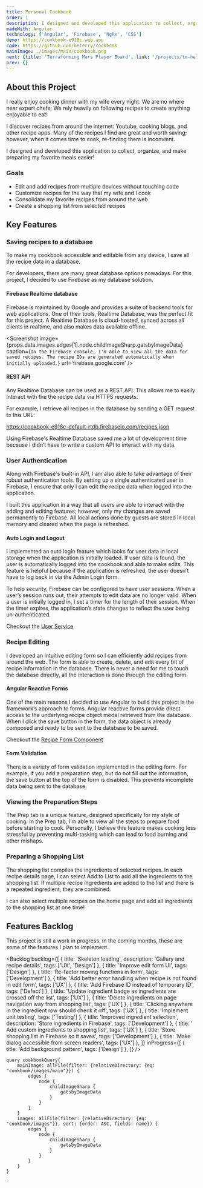 ```yaml
---
title: Personal Cookbook
order: 1
description: I designed and developed this application to collect, organize, and make preparing my favorite meals easier.
madeWith: Angular
technology: ['Angular', 'Firebase', 'NgRx', 'CSS']
demo: https://cookbook-e918c.web.app
code: https://github.com/beterry/cookbook
mainImage: ./images/main/cookbook.png
next: {title: 'Terraforming Mars Player Board', link: '/projects/tm-helper'}
prev: {}
---
```



## About this Project

I really enjoy cooking dinner with my wife every night. We are no where near expert chefs; We rely heavily on following recipes to create anything enjoyable to eat!

I discover recipes from around the internet: Youtube, cooking blogs, and other recipe apps. Many of the recipes I find are great and worth saving; however, when it comes time to cook, re-finding them is inconvient. 

I designed and developed this application to collect, organize, and make preparing my favorite meals easier!

### Goals

- Edit and add recipes from multiple devices without touching code
- Customize recipes for the way that my wife and I cook
- Consolidate my favorite recipes from around the web
- Create a shopping list from selected recipes

<Screenshot 
    image={props.data.images.edges[4].node.childImageSharp.gatsbyImageData}
    caption='The recipe details page has tabs for ingredients, preparation instructions, and cooking steps.'
    url={props.pageContext.frontmatter.demo}
/>

## Key Features

### Saving recipes to a database

To make my cookbook accessible and editable from any device, I save all the recipe data in a database.

For developers, there are many great database options nowadays. For this project, I decided to use Firebase as my database solution.

#### Firebase Realtime database

Firebase is maintained by Google and provides a suite of backend tools for web applications. One of their tools, Realtime Database, was the perfect fit for this project. A Realtime Database is cloud-hosted, synced across all clients in realtime, and also makes data available offline.

<Screenshot 
    image={props.data.images.edges[1].node.childImageSharp.gatsbyImageData}
    caption={`In the Firebase console, I'm able to view all the data for saved recipes. The recipe IDs are generated automatically when initially uploaded.`}
    url='firebase.google.com'
/>

#### REST API

Any Realtime Database can be used as a REST API. This allows me to easily interact with the the recipe data via HTTPS requests. 

For example, I retrieve all recipes in the database by sending a GET request to this URL:

<Callout emoji='&#127760;'>
    <a href="https://cookbook-e918c-default-rtdb.firebaseio.com/recipes.json" target="_blank">https://cookbook-e918c-default-rtdb.firebaseio.com/recipes.json</a>
</Callout>

Using Firebase's Realtime Database saved me a lot of development time because I didn’t have to write a custom API to interact with my data.

### User Authentication

Along with Firebase's built-in API, I am also able to take advantage of their robust authentication tools. By setting up a single authenticated user in Firebase, I ensure that only I can edit the recipe data when logged into the application.

I built this application in a way that all users are able to interact with the adding and editing features; however, only my changes are saved permanently to Firebase. All local actions done by guests are stored in local memory and cleared when the page is refreshed.

#### Auto Login and Logout

I implemented an auto login feature which looks for user data in local storage when the application is initially loaded. If user data is found, the user is automatically logged into the cookbook and able to make edits. This feature is helpful because if the application is refreshed, the user doesn’t have to log back in via the Admin Login form.

To help security, Firebase can be configured to have user sessions. When a user’s session runs out, their attempts to edit data are no longer valid. When a user is initially logged in, I set a timer for the length of their session. When the timer expires, the application’s state changes to reflect the user being un-authenticated.

<Callout emoji='&#128273;'>
    Checkout the <a href='https://github.com/beterry/cookbook/blob/main/src/app/services/user.service.ts' target="_blank">User Service</a>
</Callout>

### Recipe Editing

I developed an intuitive editing form so I can efficiently add recipes from around the web. The form is able to create, delete, and edit every bit of recipe information in the database. There is never a need for me to touch the database directly, all the interaction is done through the editing form.

<Screenshot 
    image={props.data.images.edges[0].node.childImageSharp.gatsbyImageData}
    caption='The recipe edit form makes all database information editable.'
    url={props.pageContext.frontmatter.demo}
/>

#### Angular Reactive Forms

One of the main reasons I decided to use Angular to build this project is the framework’s approach to forms. Angular reactive forms provide direct access to the underlying recipe object model retrieved from the database. When I click the save button in the form, the data object is already composed and ready to be sent to the database to be saved. 

<Callout emoji='&#128221;'>
    Checkout the <a href='https://github.com/beterry/cookbook/blob/main/src/app/recipe-form/recipe-form.component.ts' target="_blank">Recipe Form Component</a>
</Callout>

#### Form Validation

There is a variety of form validation implemented in the editing form. For example, if you add a preparation step, but do not fill out the information, the save button at the top of the form is disabled. This prevents incomplete data being sent to the database.

### Viewing the Preparation Steps

The Prep tab is a unique feature, designed specifically for my style of cooking. In the Prep tab, I’m able to view all the steps to prepare food before starting to cook. Personally, I believe this feature makes cooking less stressful by preventing multi-tasking which can lead to food burning and other mishaps.

<Screenshot 
    image={props.data.images.edges[2].node.childImageSharp.gatsbyImageData}
    caption='The preparation tab shows all steps needed to be completed before cooking.'
    url={props.pageContext.frontmatter.demo}
/>

### Preparing a Shopping List

The shopping list compiles the ingredients of selected recipes. In each recipe details page, I can select Add to List to add all the ingredients to the shopping list. If multiple recipe ingredients are added to the list and there is a repeated ingredient, they are combined.

I can also select multiple recipes on the home page and add all ingredients to the shopping list at one time!

<Screenshot 
    image={props.data.images.edges[3].node.childImageSharp.gatsbyImageData}
    caption='Multiple recipes can be compiled into one shopping list.'
    url={props.pageContext.frontmatter.demo}
/>

## Features Backlog

This project is still a work in progress. In the coming months, these are some of the features I plan to implement.

<Backlog 
    backlog={[
        {
            title: 'Skeleton loading',
            description: 'Gallery and recipe details',
            tags: ['UX', 'Design']
        },
        {
            title: 'Improve edit form UI',
            tags: ['Design']
        },
        {
            title: 'Re-factor moving functions in form',
            tags: ['Development']
        },
        {
            title: 'Add better error handling when recipe is not found in edit form',
            tags: ['UX']
        },
        {
            title: 'Add Firebase ID instead of temporary ID',
            tags: ['Defect']
        },
        {
            title: 'Update ingredient badge as ingredients are crossed off the list',
            tags: ['UX']
        },
        {
            title: 'Delete ingredients on page navigation way from shopping list',
            tags: ['UX']
        },
        {
            title: 'Clicking anywhere in the ingredient row should check it off',
            tags: ['UX']
        },
        {
            title: 'Implement unit testing',
            tags: ['Testing']
        },
        {
            title: 'Improved ingredient selection',
            description: 'Store ingredients in Firebase',
            tags: ['Development']
        },
        {
            title: ' Add custom ingredients to shopping list',
            tags: ['UX']
        },
        {
            title: 'Store shopping list in Firebase so it saves',
            tags: ['Development']
        },
        {
            title: 'Make dialog accessible from screen readers',
            tags: ['UX']
        },
    ]}
    inProgress={[
        {
            title: 'Add background pattern',
            tags: ['Design']
        },
    ]}
/>

    query cookbookQuery{
        mainImage: allFile(filter: {relativeDirectory: {eq: "cookbook/images/main"}}) {
            edges {
                node {
                    childImageSharp {
                        gatsbyImageData
                    }
                }
            }
        }
        images: allFile(filter: {relativeDirectory: {eq: "cookbook/images"}}, sort: {order: ASC, fields: name}) {
            edges {
                node {
                    childImageSharp {
                        gatsbyImageData
                    }
                }
            }
        }
    }
`